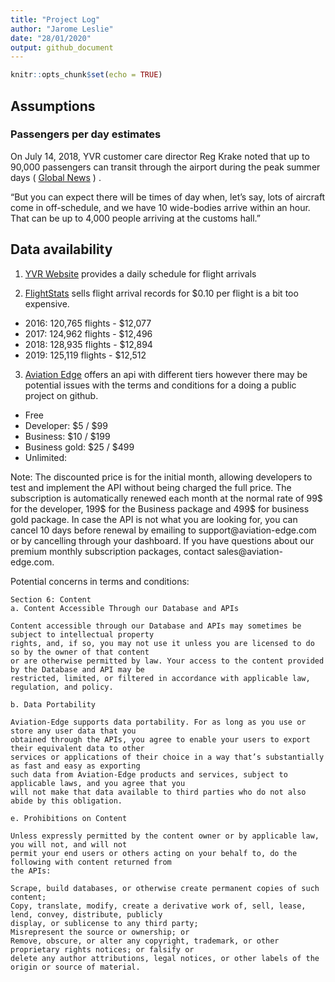 ```yaml
---
title: "Project Log"
author: "Jarome Leslie"
date: "28/01/2020"
output: github_document
---
```


```r
knitr::opts_chunk$set(echo = TRUE)
```


## Assumptions

### Passengers per day estimates

On July 14, 2018, YVR customer care director Reg Krake noted that up to 90,000 passengers can transit through the airport during the peak summer days ( [Global News](https://globalnews.ca/news/4312254/90k-summer-passengers-a-day-yvr-check-in-early/) ) .

“But you can expect there will be times of day when, let’s say, lots of aircraft come in off-schedule, and we have 10 wide-bodies arrive within an hour. That can be up to 4,000 people arriving at the customs hall.”


## Data availability


1. [YVR Website](https://www.yvr.ca/en/passengers/flights/arriving-flights) provides a daily schedule for flight arrivals


2. [FlightStats](https://www.flightstats.com/v2/) sells flight arrival records for $0.10 per flight is a bit too expensive. 

- 2016: 120,765 flights - $12,077
- 2017: 124,962 flights - $12,496
- 2018: 128,935 flights - $12,894
- 2019: 125,119 flights - $12,512


3. [Aviation Edge](https://aviation-edge.com/flight-schedule-and-timetable-of-airlines-and-airports/) offers an api with different tiers however there may be potential issues with the terms and conditions for a doing a public project on github.

- Free
- Developer: $5 / $99
- Business: $10 / $199
- Business gold: $25 / $499
- Unlimited: 

Note: The discounted price is for the initial month, allowing developers to test and implement the API without being charged the full price. The subscription is automatically renewed each month at the normal rate of 99$ for the developer, 199$ for the Business package and 499$ for business gold package. In case the API is not what you are looking for, you can cancel 10 days before renewal by emailing to support@aviation-edge.com or by cancelling through your dashboard. If you have questions about our premium monthly subscription packages, contact sales@aviation-edge.com. 

Potential concerns in terms and conditions:

```
Section 6: Content
a. Content Accessible Through our Database and APIs

Content accessible through our Database and APIs may sometimes be subject to intellectual property
rights, and, if so, you may not use it unless you are licensed to do so by the owner of that content
or are otherwise permitted by law. Your access to the content provided by the Database and API may be
restricted, limited, or filtered in accordance with applicable law, regulation, and policy.

b. Data Portability

Aviation-Edge supports data portability. For as long as you use or store any user data that you
obtained through the APIs, you agree to enable your users to export their equivalent data to other
services or applications of their choice in a way that’s substantially as fast and easy as exporting
such data from Aviation-Edge products and services, subject to applicable laws, and you agree that you
will not make that data available to third parties who do not also abide by this obligation.

e. Prohibitions on Content

Unless expressly permitted by the content owner or by applicable law, you will not, and will not
permit your end users or others acting on your behalf to, do the following with content returned from
the APIs:

Scrape, build databases, or otherwise create permanent copies of such content;
Copy, translate, modify, create a derivative work of, sell, lease, lend, convey, distribute, publicly
display, or sublicense to any third party;
Misrepresent the source or ownership; or
Remove, obscure, or alter any copyright, trademark, or other proprietary rights notices; or falsify or
delete any author attributions, legal notices, or other labels of the origin or source of material.

```



